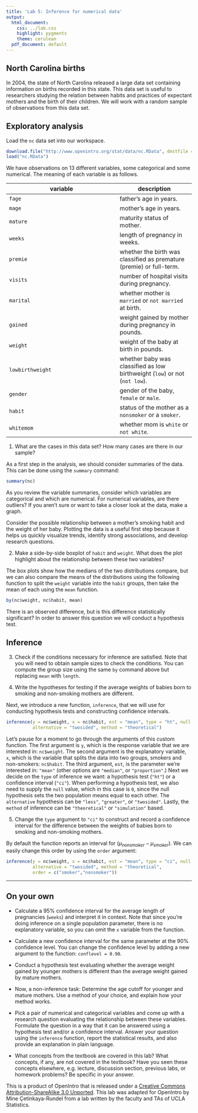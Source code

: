 ```yaml
---
title: 'Lab 5: Inference for numerical data'
output:
  html_document:
    css: ../lab.css
    highlight: pygments
    theme: cerulean
  pdf_document: default
---
```


## North Carolina births

In 2004, the state of North Carolina released a large data set containing information on births recorded in this state. This data set is useful to researchers studying the relation between habits and practices of expectant mothers and the birth of their children. We will work with a random sample of observations from this data set.

## Exploratory analysis
Load the `nc` data set into our workspace.

```r
download.file("http://www.openintro.org/stat/data/nc.RData", destfile = "nc.RData")
load("nc.RData")
```

We have observations on 13 different variables, some categorical and some numerical. The meaning of each variable is as follows.

variable         | description
---------------- | -----------
`fage`           | father's age in years.
`mage`           | mother's age in years.
`mature`         | maturity status of mother.
`weeks`          | length of pregnancy in weeks.
`premie`         | whether the birth was classified as premature (premie) or full-term.
`visits`         | number of hospital visits during pregnancy.
`marital`        | whether mother is `married` or `not married` at birth.
`gained`         | weight gained by mother during pregnancy in pounds.
`weight`         | weight of the baby at birth in pounds.
`lowbirthweight` | whether baby was classified as low birthweight (`low`) or not (`not low`).
`gender`         | gender of the baby, `female` or `male`.
`habit`          | status of the mother as a `nonsmoker` or a `smoker`.
`whitemom`       | whether mom is `white` or `not white`.

1.  What are the cases in this data set? How many cases are there in our sample?

As a first step in the analysis, we should consider summaries of the data. This can be done using the `summary` command:

```r
summary(nc)
```

As you review the variable summaries, consider which variables are categorical and which are numerical. For numerical variables, are there outliers? If you aren't sure or want to take a closer look at the data, make a graph.

Consider the possible relationship between a mother's smoking habit and the weight of her baby. Plotting the data is a useful first step because it helps us quickly visualize trends, identify strong associations, and develop research questions.

2.  Make a side-by-side boxplot of `habit` and `weight`. What does the plot highlight about the relationship between these two variables?

The box plots show how the medians of the two distributions compare, but we can also compare the means of the distributions using the following function to split the `weight` variable into the `habit` groups, then take the mean of each using the `mean` function.

```r
by(nc$weight, nc$habit, mean)
```

There is an observed difference, but is this difference statistically significant? In order to answer this question we will conduct a hypothesis test.

## Inference

3.  Check if the conditions necessary for inference are satisfied. Note that you will need to obtain sample sizes to check the conditions. You can compute the group size using the same `by` command above but replacing `mean` with `length`.

4.  Write the hypotheses for testing if the average weights of babies born to smoking and non-smoking mothers are different.

Next, we introduce a new function, `inference`, that we will use for conducting hypothesis tests and constructing confidence intervals. 

```r
inference(y = nc$weight, x = nc$habit, est = "mean", type = "ht", null = 0, 
          alternative = "twosided", method = "theoretical")
```

Let's pause for a moment to go through the arguments of this custom function. The first argument is `y`, which is the response variable that we are interested in: `nc$weight`. The second argument is the explanatory variable, `x`, which is the variable that splits the data into two groups, smokers and non-smokers: `nc$habit`. The third argument, `est`, is the parameter we're interested in: `"mean"` (other options are `"median"`, or `"proportion"`.) Next we decide on the `type` of inference we want: a hypothesis test (`"ht"`) or a confidence interval (`"ci"`). When performing a hypothesis test, we also need to supply the `null` value, which in this case is `0`, since the null hypothesis sets the two population means equal to each other. The `alternative` hypothesis can be `"less"`, `"greater"`, or `"twosided"`. Lastly, the `method` of inference can be `"theoretical"` or `"simulation"` based.

5.  Change the `type` argument to `"ci"` to construct and record a confidence interval for the difference between the weights of babies born to smoking and non-smoking mothers.

By default the function reports an interval for ($\mu_{nonsmoker} - \mu_{smoker}$). We can easily change this order by using the `order` argument:

```r
inference(y = nc$weight, x = nc$habit, est = "mean", type = "ci", null = 0, 
          alternative = "twosided", method = "theoretical", 
          order = c("smoker","nonsmoker"))
```

* * *

## On your own

-   Calculate a 95% confidence interval for the average length of pregnancies (`weeks`) and interpret it in context. Note that since you're doing inference on a single population parameter, there is no explanatory variable, so you can omit the `x` variable from the function.

-   Calculate a new confidence interval for the same parameter at the 90% confidence level. You can change the confidence level by adding a new argument to the function: `conflevel = 0.90`.

-   Conduct a hypothesis test evaluating whether the average weight gained by younger mothers is different than the average weight gained by mature mothers.

-   Now, a non-inference task: Determine the age cutoff for younger and mature mothers. Use a method of your choice, and explain how your method works.

-   Pick a pair of numerical and categorical variables and come up with a research question evaluating the relationship between these variables. Formulate the question in a way that it can be answered using a hypothesis test and/or a confidence interval. Answer your question using the `inference` function, report the statistical results, and also provide an explanation in plain language.

-   What concepts from the textbook are covered in this lab?  What concepts, if any, are not covered in the textbook?  Have you seen these concepts elsewhere, e.g. lecture, discussion section, previous labs, or homework problems?  Be specific in your answer.

<div id="license">
This is a product of OpenIntro that is released under a [Creative Commons 
Attribution-ShareAlike 3.0 Unported](http://creativecommons.org/licenses/by-sa/3.0).
This lab was adapted for OpenIntro by Mine &Ccedil;etinkaya-Rundel from a lab 
written by the faculty and TAs of UCLA Statistics.
</div>